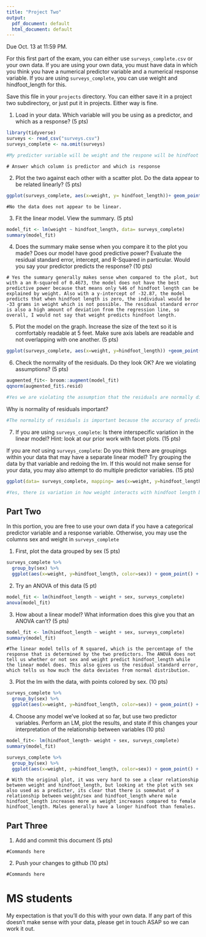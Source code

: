 ```yaml
---
title: "Project Two"
output:
  pdf_document: default
  html_document: default
---
```


Due Oct. 13 at 11:59 PM. 

For this first part of the exam, you can either use `surveys_complete.csv` or your own data. If you are using your own data, you must have data in which you think you have a numerical predictor variable and a numerical response variable. If you are using `surveys_complete`, you can use weight and hindfoot_length for this.

Save this file in your `projects` directory. You can either save it in a project two subdirectory, or just put it in projects. Either way is fine.


1) Load in your data. Which variable will you be using as a predictor, and which as a response? (5 pts)

```r
library(tidyverse)
surveys <- read_csv("surveys.csv")
surveys_complete <- na.omit(surveys)

#My predicter variable will be weight and the respone will be hindfoot length.

```

```
# Answer which column is predictor and which is response
```

2) Plot the two against each other with a scatter plot. Do the data appear to be related linearly? (5 pts)


```r
ggplot(surveys_complete, aes(x=weight, y= hindfoot_length))+ geom_point()
```

```
#No the data does not appear to be linear.
```


3) Fit the linear model. View the summary. (5 pts)


```r
model_fit <- lm(weight ~ hindfoot_length, data= surveys_complete)
summary(model_fit)
```

4) Does the summary make sense when you compare it to the plot you made? Does our model have good predictive power? Evaluate the residual standard error, intercept, and R-Squared in particular. Would you say your predictor predicts the response?  (10 pts)


```
# Yes the summary generally makes sense when compared to the plot, but with a an R-squared of 0.4673, the model does not have the best predictive power because that means only %46 of hindfoot length can be explained by weight. Also with a y-intercept of -32.87, the model predicts that when hindfoot length is zero, the individual would be -33 grams in weight which is not possible. The residual standard error is also a high amount of deviation from the regression line, so overall, I would not say that weight predicts hindfoot length. 

```


5) Plot the model on the graph. Increase the size of the text so it is comfortably readable at 5 feet. Make sure axis labels are readable and not overlapping with one another. (5 pts)

``` r
ggplot(surveys_complete, aes(x=weight, y=hindfoot_length)) +geom_point() + geom_smooth(method = "lm", size= 0.5) + theme(text= element_text(size=30))


```


6) Check the normality of the residuals. Do they look OK? Are we violating assumptions? (5 pts)

```r

augmented_fit<- broom::augment(model_fit)
qqnorm(augmented_fit$.resid)

#Yes we are violating the assumption that the residuals are normally distributed when that is not the case when looking at the Q-Q Plot. The residuals in the plot are clearly not linear, which means they are not normal.
```

Why is normality of residuals important? 

```r

#The normality of residuals is important because the accuracy of predictions made is dependent on normally distributed residuals. If the residuals are nonnormal, predictions based on the model are more likely to be inaccurate, and this lowers the confidence in the model.
```

7) If you are using `surveys_complete`: Is there interspecific variation in the linear model? Hint: look at our prior work with facet plots. (15 pts) 

If you are *not* using  `surveys_complete`: Do you think there are groupings within your data that may have a separate linear model? Try grouping the data by that variable and redoing the lm. If this would not make sense for your data, you may also attempt to do multiple predictor variables. (15 pts)

```r
ggplot(data= surveys_complete, mapping= aes(x=weight, y=hindfoot_length)) +geom_line() + geom_smooth(method= "lm") + facet_wrap(facets= vars(species_id))

#Yes, there is variation in how weight interacts with hindfoot length between species. The plot below depicts each species ID with weight plotted as a predicter and hindfoot length as the response; it is clear that the relationship between the predicter and response varies in different species
```

## Part Two

In this portion, you are free to use your own data if you have a categorical predictor variable and a response variable. Otherwise, you may use the columns sex and weight in `surveys_complete`

1) First, plot the data grouped by sex (5 pts)

```r

surveys_complete %>% 
  group_by(sex) %>% 
  ggplot(aes(x=weight, y=hindfoot_length, color=sex)) + geom_point() + scale_color_manual(values= c("pink","blue"))
```

2) Try an ANOVA of this data (5 pt)

```r
model_fit <- lm(hindfoot_length ~ weight + sex, surveys_complete)
anova(model_fit)
```

3) How about a linear model? What information does this give you that an ANOVA can't? (5 pts)


```r
model_fit <- lm(hindfoot_length ~ weight + sex, surveys_complete)
summary(model_fit)
```

```
#The linear model tells of R squared, which is the percentage of the response that is determined by the two predictors. The ANOVA does not tell us whether or not sex and weight predict hindfoot_length while the linear model does. This also gives us the residual standard error, which tells us how much the data deviates from normal distribution. 
```

3) Plot the lm with the data, with points colored by sex. (10 pts)


```r
surveys_complete %>% 
  group_by(sex) %>% 
  ggplot(aes(x=weight, y=hindfoot_length, color=sex)) + geom_point() + geom_smooth(method = "lm")+ scale_color_manual(values= c("pink","blue"))
```

4) Choose any model we've looked at so far, but use two predictor variables. Perform an LM, plot the results, and state if this changes your interpretation of the relationship between variables (10 pts)

```r
model_fit<- lm(hindfoot_length~ weight + sex, surveys_complete)
summary(model_fit)
```

```r
surveys_complete %>% 
  group_by(sex) %>% 
  ggplot(aes(x=weight, y=hindfoot_length, color=sex)) + geom_point() + geom_smooth(method = "lm")+ scale_color_manual(values= c("pink","blue"))

```

```
# With the original plot, it was very hard to see a clear relationship between weight and hindfoot_length, but looking at the plot with sex also used as a predicter, its clear that there is somewhat of a relationship between weight/sex and hindfoot_length where male hindfoot_length increases more as weight increases compared to female hindfoot_length. Males generally have a longer hindfoot than females. 
```

## Part Three


1) Add and commit this document (5 pts)

```
#Commands here
```

2) Push your changes to github (10 pts)

```
#Commands here
```



# MS students

My expectation is that you'll do this with your own data. If any part of this doesn't make sense with your data, please get in touch ASAP so we can work it out.
